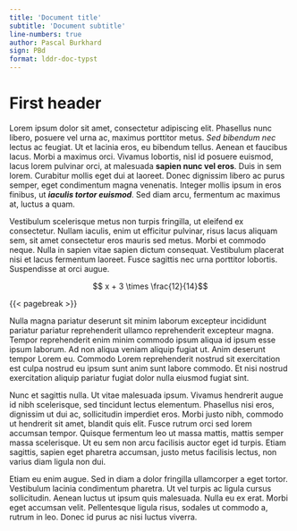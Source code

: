 ```yaml
---
title: 'Document title'
subtitle: 'Document subtitle'
line-numbers: true
author: Pascal Burkhard
sign: PBd
format: lddr-doc-typst
---
```


# First header

Lorem ipsum dolor sit amet, consectetur adipiscing elit. Phasellus nunc libero, posuere vel urna ac, maximus porttitor metus. *Sed bibendum nec* lectus ac feugiat. Ut et lacinia eros, eu bibendum tellus. Aenean et faucibus lacus. Morbi a maximus orci. Vivamus lobortis, nisl id posuere euismod, lacus lorem pulvinar orci, at malesuada **sapien nunc vel eros**. Duis in sem lorem. Curabitur mollis eget dui at laoreet. Donec dignissim libero ac purus semper, eget condimentum magna venenatis. Integer mollis ipsum in eros finibus, ut ***iaculis tortor euismod***. Sed diam arcu, fermentum ac maximus at, luctus a quam.

Vestibulum scelerisque metus non turpis fringilla, ut eleifend ex consectetur. Nullam iaculis, enim ut efficitur pulvinar, risus lacus aliquam sem, sit amet consectetur eros mauris sed metus. Morbi et commodo neque. Nulla in sapien vitae sapien dictum consequat. Vestibulum placerat nisi et lacus fermentum laoreet. Fusce sagittis nec urna porttitor lobortis. Suspendisse at orci augue.

$$ x + 3 \times \frac{12}{14}$$

{{< pagebreak >}}

:::{.callout-note title="This is a note"}
Nulla magna pariatur deserunt sit minim laborum excepteur incididunt pariatur pariatur reprehenderit ullamco reprehenderit excepteur magna. Tempor reprehenderit enim minim commodo ipsum aliqua id ipsum esse ipsum laborum. Ad non aliqua veniam aliquip fugiat ut. Anim deserunt tempor Lorem eu. Commodo Lorem reprehenderit nostrud sit exercitation est culpa nostrud eu ipsum sunt anim sunt labore commodo. Et nisi nostrud exercitation aliquip pariatur fugiat dolor nulla eiusmod fugiat sint.
:::

Nunc et sagittis nulla. Ut vitae malesuada ipsum. Vivamus hendrerit augue id nibh scelerisque, sed tincidunt lectus elementum. Phasellus nisi eros, dignissim ut dui ac, sollicitudin imperdiet eros. Morbi justo nibh, commodo ut hendrerit sit amet, blandit quis elit. Fusce rutrum orci sed lorem accumsan tempor. Quisque fermentum leo ut massa mattis, mattis semper massa scelerisque. Ut eu sem non arcu facilisis auctor eget id turpis. Etiam sagittis, sapien eget pharetra accumsan, justo metus facilisis lectus, non varius diam ligula non dui.

Etiam eu enim augue. Sed in diam a dolor fringilla ullamcorper a eget tortor. Vestibulum lacinia condimentum pharetra. Ut vel turpis ac ligula cursus sollicitudin. Aenean luctus ut ipsum quis malesuada. Nulla eu ex erat. Morbi eget accumsan velit. Pellentesque ligula risus, sodales ut commodo a, rutrum in leo. Donec id purus ac nisi luctus viverra.